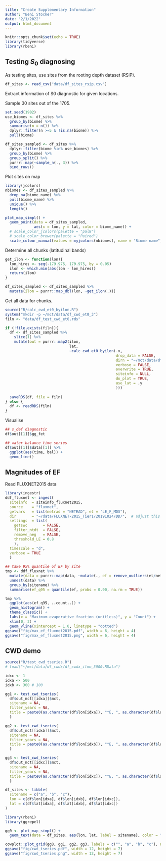 ```yaml
---
title: "Create Supplementary Information"
author: "Beni Stocker"
date: "2/1/2022"
output: html_document
---
```


```r
knitr::opts_chunk$set(echo = TRUE)
library(tidyverse)
library(rbeni)
```

## Testing $S_0$ diagnosing

As testing sites, use sites from the rooting depth dataset (RSIP).

```r
df_sites <- read_csv("data/df_sites_rsip.csv")
```

Extract information of S0 diagnostic for given locations.

Sample 30 sites out of the 1705.
```r
set.seed(1982)
use_biomes <- df_sites %>% 
  group_by(biome) %>% 
  summarise(n = n()) %>% 
  dplyr::filter(n >=5 & !is.na(biome)) %>% 
  pull(biome)

df_sites_sampled <- df_sites %>% 
  dplyr::filter(biome %in% use_biomes) %>% 
  group_by(biome) %>% 
  group_split() %>% 
  purrr::map(~sample_n(., 3)) %>% 
  bind_rows()
```

Plot sites on map
```r
library(jcolors)
nbiomes <- df_sites_sampled %>% 
  drop_na(biome_name) %>%
  pull(biome_name) %>% 
  unique() %>% 
  length()

plot_map_simpl() +
  geom_point(data = df_sites_sampled,
             aes(x = lon, y = lat, color = biome_name)) +
  # scale_color_jcolors(palette = "pal8")
  # scale_color_brewer(palette = "Paired")
  scale_colour_manual(values = myjcolors(nbiomes), name = "Biome name")
```

Determine all chunks (latitudinal bands)
```r
get_ilon <- function(lon){
  lon_hires <- seq(-179.975, 179.975, by = 0.05)
  ilon <- which.min(abs(lon - lon_hires))
  return(ilon)  
}

df_sites_sampled <- df_sites_sampled %>% 
  mutate(ilon = purrr::map_dbl(lon, ~get_ilon(.)))
```

Get all data for chunks.
```r
source("R/calc_cwd_et0_byilon.R")
system("mkdir -p ~/mct/data/df_cwd_et0_3")
filn <- "data/df_test_cwd_et0.rds"

if (!file.exists(filn)){
  df <- df_sites_sampled %>% 
    slice(1) %>% 
    mutate(out = purrr::map2(ilon, 
                             lat, 
                             ~calc_cwd_et0_byilon(.x, 
                                                  drop_data = FALSE, 
                                                  dirn = "~/mct/data/df_cwd_et0_3/", 
                                                  verbose = FALSE, 
                                                  overwrite = TRUE, 
                                                  siteinfo = NULL, 
                                                  do_plot = TRUE, 
                                                  use_lat = .y
                                                  )))
  
  saveRDS(df, file = filn)
} else {
  df <- readRDS(filn)
}
```

Visualise
```r
## s_def diagnostic
df$out[[1]]$gg_fet

## water balance time series
df$out[[1]]$data[[1]] %>% 
  ggplot(aes(time, bal)) + 
  geom_line()
```

## Magnitudes of EF

Read FLUXNET2015 data
```r
library(ingestr)
ddf_fluxnet <- ingest(
  siteinfo  = siteinfo_fluxnet2015,
  source    = "fluxnet",
  getvars   = list(netrad = "NETRAD", et = "LE_F_MDS"),
  dir       = "~/data/FLUXNET-2015_Tier1/20191024/DD/",  # adjust this with your local path
  settings  = list(
    getswc       = FALSE,
    filter_ntdt  = FALSE,
    remove_neg   = FALSE,
    threshold_LE = 0.8
    ),
  timescale = "d",
  verbose = TRUE
  )

## take 95% quantile of EF by site
tmp <- ddf_fluxnet %>% 
  mutate(data = purrr::map(data, ~mutate(., ef = remove_outliers(et/netrad)))) %>% 
  unnest(data) %>% 
  group_by(sitename) %>% 
  summarise(ef_q95 = quantile(ef, probs = 0.90, na.rm = TRUE))

tmp %>% 
  ggplot(aes(ef_q95, ..count..)) +
  geom_histogram() + 
  theme_classic() +
  labs(x = "Maximum evaporative fraction (unitless)", y = "Count") +
  xlim(0, 2) +
  geom_vline(xintercept = 1.0, linetype = "dotted")
ggsave("fig/max_ef_fluxnet2015.pdf", width = 6, height = 4)
ggsave("fig/max_ef_fluxnet2015.png", width = 6, height = 4)
```


## CWD demo

```r
source("R/test_cwd_tseries.R")
# load("~/mct/data/df_cwdx/df_cwdx_ilon_5000.RData")

idxc <- 1
idxa <- 500
idxb <- 300 # 100

gg1 <- test_cwd_tseries(
  df$out_mct[[idxa]]$mct, 
  sitename = NA, 
  filter_years = NA, 
  title = paste0(as.character(df$lon[idxa]), "°E, ", as.character(df$lat[idxa]), "°N")
  )

gg2 <- test_cwd_tseries(
  df$out_mct[[idxb]]$mct, 
  sitename = NA, 
  filter_years = NA, 
  title = paste0(as.character(df$lon[idxb]), "°E, ", as.character(df$lat[idxb]), "°N")
  )

gg3 <- test_cwd_tseries(
  df$out_mct[[idxc]]$mct, 
  sitename = NA, 
  filter_years = NA, 
  title = paste0(as.character(df$lon[idxc]), "°E, ", as.character(df$lat[idxc]), "°N")
  )

df_sites <- tibble(
  sitename = c("a", "b", "c"),
  lon = c(df$lon[idxa], df$lon[idxb], df$lon[idxc]),
  lat = c(df$lat[idxa], df$lat[idxb], df$lat[idxc])
)

library(rbeni)
library(ggrepel)

gg0 <- plot_map_simpl() +
  geom_text(data = df_sites, aes(lon, lat, label = sitename), color = "red")

cowplot::plot_grid(gg0, gg1, gg2, gg3, labels = c("", "a", "b", "c"), nrow = 2)
ggsave("fig/cwd_tseries.pdf", width = 12, height = 7)
ggsave("fig/cwd_tseries.png", width = 12, height = 7)
```

